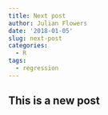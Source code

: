 ```yaml
---
title: Next post
author: Julian Flowers
date: '2018-01-05'
slug: next-post
categories:
  - R
tags:
  - regression
---
```


## This is a new post